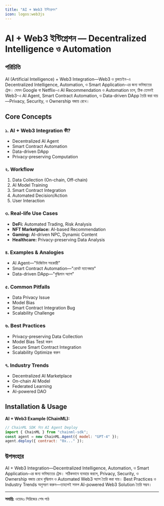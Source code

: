 ```yaml
---
title: "AI + Web3 ইন্টিগ্রেশন"
icon: logos:web3js
---
```


# AI + Web3 ইন্টিগ্রেশন — Decentralized Intelligence ও Automation

## পরিচিতি

AI (Artificial Intelligence) + Web3 Integration—Web3 ও ব্লকচেইন-এ Decentralized Intelligence, Automation, ও Smart Application-এর জন্য ভবিষ্যতের ট্রেন্ড। যেমন Google বা Netflix-এ AI Recommendation ও Automation চলে, ঠিক তেমনই Web3-এ AI Agent, Smart Contract Automation, ও Data-driven DApp তৈরি করা যায়—Privacy, Security, ও Ownership বজায় রেখে।

## Core Concepts

### ১. AI + Web3 Integration কী?
- Decentralized AI Agent
- Smart Contract Automation
- Data-driven DApp
- Privacy-preserving Computation

### ২. Workflow
1. Data Collection (On-chain, Off-chain)
2. AI Model Training
3. Smart Contract Integration
4. Automated Decision/Action
5. User Interaction

### ৩. Real-life Use Cases
- **DeFi:** Automated Trading, Risk Analysis
- **NFT Marketplace:** AI-based Recommendation
- **Gaming:** AI-driven NPC, Dynamic Content
- **Healthcare:** Privacy-preserving Data Analysis

### ৪. Examples & Analogies
- AI Agent—"ডিজিটাল সহকারী"
- Smart Contract Automation—"রোবট ম্যানেজার"
- Data-driven DApp—"বুদ্ধিমান অ্যাপ"

### ৫. Common Pitfalls
- Data Privacy Issue
- Model Bias
- Smart Contract Integration Bug
- Scalability Challenge

### ৬. Best Practices
- Privacy-preserving Data Collection
- Model Bias Test করুন
- Secure Smart Contract Integration
- Scalability Optimize করুন

### ৭. Industry Trends
- Decentralized AI Marketplace
- On-chain AI Model
- Federated Learning
- AI-powered DAO

## Installation & Usage

**AI + Web3 Example (ChainML):**
```js
// ChainML SDK দিয়ে AI Agent Deploy
import { ChainML } from "chainml-sdk";
const agent = new ChainML.Agent({ model: "GPT-4" });
agent.deploy({ contract: "0x..." });
```

## উপসংহার

AI + Web3 Integration—Decentralized Intelligence, Automation, ও Smart Application-এর জন্য ভবিষ্যতের ট্রেন্ড। সঠিকভাবে ব্যবহার করলে, Privacy, Security, ও Ownership বজায় রেখে বুদ্ধিমান ও Automated Web3 অ্যাপ তৈরি করা যায়। Best Practices ও Industry Trends অনুসরণ করুন—তাহলেই সফল AI-powered Web3 Solution তৈরি সম্ভব।

---

**সমাপ্তি:** ওয়েব৩ সিরিজের শেষ পাঠ
